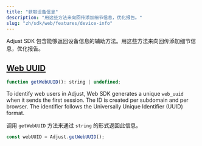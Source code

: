 ```yaml
---
title: "获取设备信息"
description: "用这些方法来向回传添加细节信息，优化报告。"
slug: "zh/sdk/web/features/device-info"
---
```


Adjust SDK 包含能够返回设备信息的辅助方法。用这些方法来向回传添加细节信息，优化报告。

## [Web UUID](web-uuid)

<CodeBlock title="方法签名">

```js
function getWebUUID(): string | undefined;
```

</CodeBlock>

To identify web users in Adjust, Web SDK generates a unique `web_uuid` when it sends the first session. The ID is created per subdomain and per browser. The identifier follows the Universally Unique Identifier \(UUID\) format.

调用 `getWebUUID` 方法来通过 `string` 的形式返回此信息。

```js
const webUUID = Adjust.getWebUUID();
```
